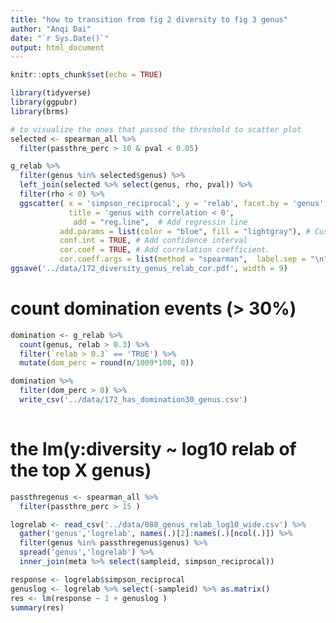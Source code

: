 ```yaml
---
title: "how to transition from fig 2 diversity to fig 3 genus"
author: "Anqi Dai"
date: "`r Sys.Date()`"
output: html_document
---
```


```r
knitr::opts_chunk$set(echo = TRUE)
```

```r
library(tidyverse)
library(ggpubr)
library(brms)
```



```r
# to visualize the ones that passed the threshold to scatter plot
selected <- spearman_all %>% 
  filter(passthre_perc > 10 & pval < 0.05) 

g_relab %>% 
  filter(genus %in% selected$genus) %>% 
  left_join(selected %>% select(genus, rho, pval)) %>% 
  filter(rho < 0) %>% 
  ggscatter( x = 'simpson_reciprocal', y = 'relab', facet.by = 'genus',alpha =0.2,
             title = 'genus with correlation < 0', 
              add = "reg.line",  # Add regressin line
           add.params = list(color = "blue", fill = "lightgray"), # Customize line
           conf.int = TRUE, # Add confidence interval
           cor.coef = TRUE, # Add correlation coefficient.
           cor.coeff.args = list(method = "spearman",  label.sep = "\n", label.x.npc = "left", label.y.npc = "top", color = 'red'))
ggsave('../data/172_diversity_genus_relab_cor.pdf', width = 9)


```

# count domination events (> 30%)

```r
domination <- g_relab %>% 
  count(genus, relab > 0.3) %>% 
  filter(`relab > 0.3` == 'TRUE') %>% 
  mutate(dom_perc = round(n/1009*100, 0))

domination %>% 
  filter(dom_perc > 0) %>% 
  write_csv('../data/172_has_domination30_genus.csv')
  
```

# the lm(y:diversity ~ log10 relab of the top X genus) 

```r
passthregenus <- spearman_all %>% 
  filter(passthre_perc > 15 ) 

logrelab <- read_csv('../data/088_genus_relab_log10_wide.csv') %>% 
  gather('genus','logrelab', names(.)[2]:names(.)[ncol(.)]) %>% 
  filter(genus %in% passthregenus$genus) %>% 
  spread('genus','logrelab') %>% 
  inner_join(meta %>% select(sampleid, simpson_reciprocal))

response <- logrelab$simpson_reciprocal
genuslog <- logrelab %>% select(-sampleid) %>% as.matrix()
res <- lm(response ~ 1 + genuslog )
summary(res)
```



